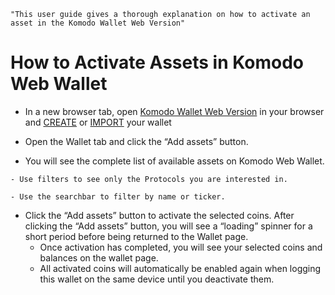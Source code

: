     "This user guide gives a thorough explanation on how to activate an asset in the Komodo Wallet Web Version"



# How to Activate Assets in Komodo Web Wallet

*   In a new browser tab, open [Komodo Wallet Web Version](https://app.komodoplatform.com/#/dex) in your browser and [CREATE]() or [IMPORT]() your wallet

*   Open the Wallet tab and click the “Add assets” button.

<OptimizedImage title=" How to Activate Assets in Komodo Web Wallet" src={howToActivate1} alt=" How to Activate Assets in Komodo Web Wallet" />

*   You will see the complete list of available assets on Komodo Web Wallet.

<OptimizedImage title=" How to Activate Assets in Komodo Web Wallet" src={howToActivate2} alt=" How to Activate Assets in Komodo Web Wallet" />

    - Use filters to see only the Protocols you are interested in.

<OptimizedImage title=" How to Activate Assets in Komodo Web Wallet" src={howToActivate3} alt=" How to Activate Assets in Komodo Web Wallet" />

    - Use the searchbar to filter by name or ticker.

<OptimizedImage title=" How to Activate Assets in Komodo Web Wallet" src={howToActivate4} alt=" How to Activate Assets in Komodo Web Wallet" />

*   Click the “Add assets” button to activate the selected coins. After clicking the “Add assets” button, you will see a “loading” spinner for a short period before being returned to the Wallet page.
    - Once activation has completed, you will see your selected coins and balances on the wallet page.
    - All activated coins will automatically be enabled again when logging this wallet on the same device until you deactivate them.

<OptimizedImage title=" How to Activate Assets in Komodo Web Wallet" src={howToActivate5} alt=" How to Activate Assets in Komodo Web Wallet" />
